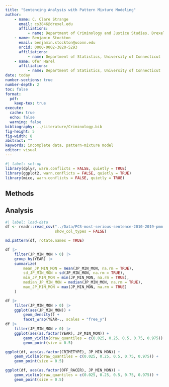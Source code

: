 ```yaml
---
title: "Sentencing Analysis with Pattern Mixture Modeling"
author: 
    - name: C. Clare Strange
      email: cs3846@drexel.edu
      affiliations:
          - name: Department of Criminology and Justice Studies, Drexel University
    - name: Benjamin Stockton
      email: benjamin.stockton@uconn.edu
      orcid: 0000-0002-3820-5293
      affiliations: 
          - name: Department of Statistics, University of Connecticut
    - name: Ofer Harel
      affiliations: 
          - name: Department of Statistics, University of Connecticut
date: today
number-sections: true 
number-depth: 2
toc: false
format:
  pdf:
    keep-tex: true
execute: 
  cache: true
  echo: false
  warning: false
bibliography: ../Literature/Criminology.bib
fig-height: 5
fig-width: 8
abstract: ""
keywords: incomplete data, pattern-mixture model
editor: visual
---
```


```r
#| label: set-up
library(dplyr, warn.conflicts = FALSE, quietly = TRUE)
library(ggplot2, warn.conflicts = FALSE, quietly = TRUE)
library(mice, warn.conflicts = FALSE, quietly = TRUE)

```

## Methods

## Analysis

```r
#| label: load-data
df <- readr::read_csv("../Data/PCS-most-serious-sentence-2010-2019-pmm.csv",
                      show_col_types = FALSE)
```

```r
md.pattern(df, rotate.names = TRUE)
```

```r
df |>
    filter(JP_MIN_MON > 0) |>
    group_by(YEAR) |>
    summarize(
        mean_JP_MIN_MON = mean(JP_MIN_MON, na.rm = TRUE),
        sd_JP_MIN_MON = sd(JP_MIN_MON, na.rm = TRUE),
        min_JP_MIN_MON = min(JP_MIN_MON, na.rm = TRUE),
        median_JP_MIN_MON = median(JP_MIN_MON, na.rm = TRUE),
        max_JP_MIN_MON = max(JP_MIN_MON, na.rm = TRUE)
    )

df |>
    filter(JP_MIN_MON > 0) |>
    ggplot(aes(JP_MIN_MON)) +
        geom_density() +
        facet_wrap(YEAR~., scales = "free_y")
df |>
    filter(JP_MIN_MON > 0) |>
    ggplot(aes(as.factor(YEAR), JP_MIN_MON)) +
        geom_violin(draw_quantiles = c(0.025, 0.25, 0.5, 0.75, 0.975)) +
        geom_point(size = 0.5)
```

```r
ggplot(df, aes(as.factor(CRIMETYPE), JP_MIN_MON)) +
    geom_violin(draw_quantiles = c(0.025, 0.25, 0.5, 0.75, 0.975)) +
    geom_point(size = 0.5)
```

```r
ggplot(df, aes(as.factor(OFF_RACER), JP_MIN_MON)) +
    geom_violin(draw_quantiles = c(0.025, 0.25, 0.5, 0.75, 0.975)) +
    geom_point(size = 0.5)
```

```r

```
